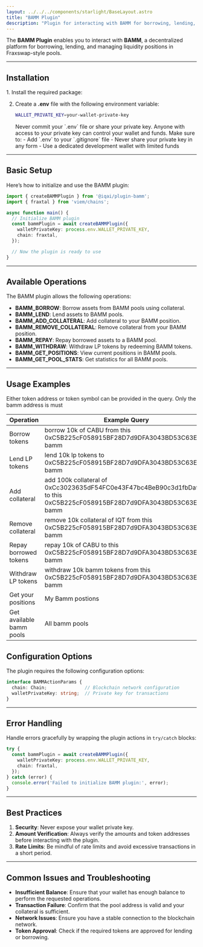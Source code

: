 ```yaml
---
layout: ../../../components/starlight/BaseLayout.astro
title: "BAMM Plugin"
description: "Plugin for interacting with BAMM for borrowing, lending, and managing liquidity positions."
---
```



The **BAMM Plugin** enables you to interact with **BAMM**, a decentralized platform for borrowing, lending, and managing liquidity positions in Fraxswap-style pools.

---

## Installation

<Steps>
1. Install the required package:
   <PackageManagers pkg="@iqai/plugin-bamm" />

2. Create a **.env** file with the following environment variable:
   ```bash
   WALLET_PRIVATE_KEY=your-wallet-private-key
   ```
   <Aside type="danger" title="Security Warning">
   Never commit your `.env` file or share your private key. Anyone with access to your private key can control your wallet and funds. Make sure to:
   - Add `.env` to your `.gitignore` file
   - Never share your private key in any form
   - Use a dedicated development wallet with limited funds
   </Aside>
</Steps>

---

## Basic Setup

Here’s how to initialize and use the BAMM plugin:

```typescript
import { createBAMMPlugin } from '@iqai/plugin-bamm';
import { fraxtal } from 'viem/chains';

async function main() {
  // Initialize BAMM plugin
  const bammPlugin = await createBAMMPlugin({
    walletPrivateKey: process.env.WALLET_PRIVATE_KEY,
    chain: fraxtal,
  });

  // Now the plugin is ready to use
}
```

---

## Available Operations

The BAMM plugin allows the following operations:

- **BAMM_BORROW**: Borrow assets from BAMM pools using collateral.
- **BAMM_LEND**: Lend assets to BAMM pools.
- **BAMM_ADD_COLLATERAL**: Add collateral to your BAMM position.
- **BAMM_REMOVE_COLLATERAL**: Remove collateral from your BAMM position.
- **BAMM_REPAY**: Repay borrowed assets to a BAMM pool.
- **BAMM_WITHDRAW**: Withdraw LP tokens by redeeming BAMM tokens.
- **BAMM_GET_POSITIONS**: View current positions in BAMM pools.
- **BAMM_GET_POOL_STATS**: Get statistics for all BAMM pools.

---

## Usage Examples

<Aside>Either token address or token symbol can be provided in the query. Only the bamm address is must</Aside>

| Operation | Example Query |
|-----------|--------------|
| Borrow tokens | borrow 10k of CABU from this 0xC5B225cF058915BF28D7d9DFA3043BD53C63Ea84 bamm |
| Lend LP tokens | lend 10k lp tokens to 0xC5B225cF058915BF28D7d9DFA3043BD53C63Ea84 bamm |
| Add collateral | add 100k collateral of 0xCc3023635dF54FC0e43F47bc4BeB90c3d1fbDa9f to this 0xC5B225cF058915BF28D7d9DFA3043BD53C63Ea84 bamm |
| Remove collateral | remove 10k collateral of IQT from this 0xC5B225cF058915BF28D7d9DFA3043BD53C63Ea84 bamm |
| Repay borrowed tokens | repay 10k of CABU to this 0xC5B225cF058915BF28D7d9DFA3043BD53C63Ea84 bamm |
| Withdraw LP tokens | withdraw 10k bamm tokens from this 0xC5B225cF058915BF28D7d9DFA3043BD53C63Ea84 bamm |
| Get your positions | My Bamm postions |
| Get available bamm pools | All bamm pools |

## Configuration Options

The plugin requires the following configuration options:

```typescript
interface BAMMActionParams {
  chain: Chain;              // Blockchain network configuration
  walletPrivateKey: string;  // Private key for transactions
}
```

---

## Error Handling

Handle errors gracefully by wrapping the plugin actions in `try/catch` blocks:

```typescript
try {
  const bammPlugin = await createBAMMPlugin({
    walletPrivateKey: process.env.WALLET_PRIVATE_KEY,
    chain: fraxtal,
  });
} catch (error) {
  console.error('Failed to initialize BAMM plugin:', error);
}
```

---

## Best Practices

1. **Security**: Never expose your wallet private key.
2. **Amount Verification**: Always verify the amounts and token addresses before interacting with the plugin.
3. **Rate Limits**: Be mindful of rate limits and avoid excessive transactions in a short period.

---

## Common Issues and Troubleshooting

- **Insufficient Balance**: Ensure that your wallet has enough balance to perform the requested operations.
- **Transaction Failure**: Confirm that the pool address is valid and your collateral is sufficient.
- **Network Issues**: Ensure you have a stable connection to the blockchain network.
- **Token Approval**: Check if the required tokens are approved for lending or borrowing.
